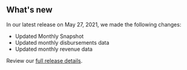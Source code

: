 ## What's new

In our latest release on May 27, 2021, we made the following changes:

- Updated <Link href="/fact-sheet" linkType="default">Monthly Snapshot</Link>
- Updated <Link href="/downloads/disbursements-by-month" linkType="default">monthly disbursements data</Link>
- Updated <Link href="/downloads/revenue" linkType="default">monthly revenue data</Link>




Review our [full release details](https://github.com/ONRR/nrrd/releases).
